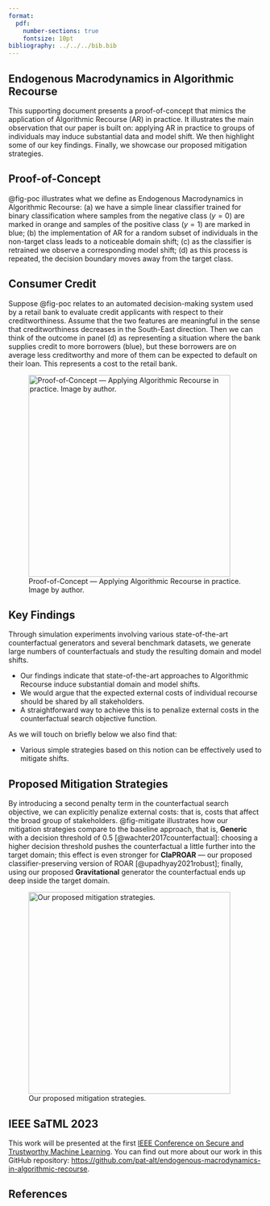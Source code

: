 ```yaml
---
format:
  pdf:
    number-sections: true
    fontsize: 10pt
bibliography: ../../../bib.bib
---
```


## Endogenous Macrodynamics in Algorithmic Recourse {-}

This supporting document presents a proof-of-concept that mimics the application of Algorithmic Recourse (AR) in practice. It illustrates the main observation that our paper is built on: applying AR in practice to groups of individuals may induce substantial data and model shift. We then highlight some of our key findings. Finally, we showcase our proposed mitigation strategies.

## Proof-of-Concept

@fig-poc illustrates what we define as Endogenous Macrodynamics in Algorithmic Recourse: (a) we have a simple linear classifier trained for binary classification where samples from the negative class ($y=0$) are marked in orange and samples of the positive class ($y=1$) are marked in blue; (b) the implementation of AR for a random subset of individuals in the non-target class leads to a noticeable domain shift; (c) as the classifier is retrained we observe a corresponding model shift; (d) as this process is repeated, the decision boundary moves away from the target class.

:::{#exm-credit}

## Consumer Credit 

Suppose @fig-poc relates to an automated decision-making system used by a retail bank to evaluate credit applicants with respect to their creditworthiness. Assume that the two features are meaningful in the sense that creditworthiness decreases in the South-East direction. Then we can think of the outcome in panel (d) as representing a situation where the bank supplies credit to more borrowers (blue), but these borrowers are on average less creditworthy and more of them can be expected to default on their loan. This represents a cost to the retail bank.

:::

![Proof-of-Concept --- Applying Algorithmic Recourse in practice. Image by author.](../../../paper/www/poc.png){#fig-poc width="400"}

## Key Findings

Through simulation experiments involving various state-of-the-art counterfactual generators and several benchmark datasets, we generate large numbers of counterfactuals and study the resulting domain and model shifts.

- Our findings indicate that state-of-the-art approaches to Algorithmic Recourse induce substantial domain and model shifts.
- We would argue that the expected external costs of individual recourse should be shared by all stakeholders.
- A straightforward way to achieve this is to penalize external costs in the counterfactual search objective function.

As we will touch on briefly below we also find that:

- Various simple strategies based on this notion can be effectively used to mitigate shifts.

## Proposed Mitigation Strategies

By introducing a second penalty term in the counterfactual search objective, we can explicitly penalize external costs: that is, costs that affect the broad group of stakeholders. @fig-mitigate illustrates how our mitigation strategies compare to the baseline approach, that is, **Generic** with a decision threshold of $0.5$ [@wachter2017counterfactual]: choosing a higher decision threshold pushes the counterfactual a little further into the target domain; this effect is even stronger for **ClaPROAR** --- our proposed classifier-preserving version of ROAR [@upadhyay2021robust]; finally, using our proposed **Gravitational** generator the counterfactual ends up deep inside the target domain. 

![Our proposed mitigation strategies.](../../../paper/www/mitigation.png){#fig-mitigate width="400"}

## IEEE SaTML 2023

This work will be presented at the first [IEEE Conference on Secure and Trustworthy Machine Learning](https://satml.org/). You can find out more about our work in this GitHub repository: [https://github.com/pat-alt/endogenous-macrodynamics-in-algorithmic-recourse](https://github.com/pat-alt/endogenous-macrodynamics-in-algorithmic-recourse). 

## References {-}